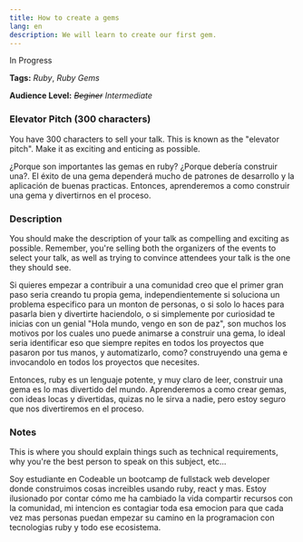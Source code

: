 ```yaml
---
title: How to create a gems
lang: en
description: We will learn to create our first gem.
---
```


<div css={{ color: "red", fontStyle: "italic", fontSize: "2em" }}>
  In Progress
</div>

**Tags:** _Ruby_, _Ruby Gems_

**Audience Level:** _~~Beginer~~_ _Intermediate_

### Elevator Pitch (300 characters)

<div css={{ color: "#888", fontStyle: "italic", fontSize: "0.8em" }}>
You have 300 characters to sell your talk. This is known as the "elevator pitch". Make it as exciting and enticing as possible.
</div>

¿Porque son importantes las gemas en ruby? ¿Porque debería construir una?. El éxito de una gema dependerá mucho de patrones de desarrollo y la aplicación de buenas practicas. Entonces, aprenderemos a como construir una gema y divertirnos en el proceso.

### Description

<div css={{ color: "#888", fontStyle: "italic", fontSize: "0.8em" }}>
You should make the description of your talk as compelling and exciting as possible. Remember, you're selling both the organizers of the events to select your talk, as well as trying to convince attendees your talk is the one they should see.
</div>

Si quieres empezar a contribuir a una comunidad creo que el primer gran paso seria creando tu propia gema, independientemente si soluciona un problema especifico para un monton de personas, o si solo lo haces para pasarla bien y divertirte haciendolo, o si simplemente por curiosidad te inicias con un genial "Hola mundo, vengo en son de paz", son muchos los motivos por los cuales uno puede animarse a construir una gema, lo ideal seria identificar eso que siempre repites en todos los proyectos que pasaron por tus manos, y automatizarlo, como? construyendo una gema e invocandolo en todos los proyectos que necesites.

Entonces, ruby es un lenguaje potente, y muy claro de leer, construir una gema es lo mas divertido del mundo. Aprenderemos a como crear gemas, con ideas locas y divertidas, quizas no le sirva a nadie, pero estoy seguro que nos divertiremos en el proceso.

### Notes

<div css={{ color: "#888", fontStyle: "italic", fontSize: "0.8em" }}>
 This is where you should explain things such as technical requirements, why you're the best person to speak on this subject, etc...
</div>

Soy estudiante en Codeable un bootcamp de fullstack web developer donde construimos cosas increibles usando ruby, react y mas. Estoy ilusionado por contar cómo me ha cambiado la vida compartir recursos con la comunidad, mi intencion es contagiar toda esa emocion para que cada vez mas personas puedan empezar su camino en la programacion con tecnologias ruby y todo ese ecosistema.
